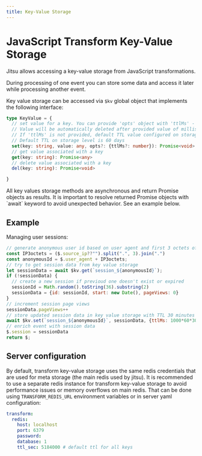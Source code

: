 ```yaml
---
title: Key-Value Storage
---
```


# JavaScript Transform Key-Value Storage

Jitsu allows accessing a key-value storage from JavaScript transformations.

During processing of one event you can store some data and access it later while processing another event.

Key value storage can be accessed via `$kv` global object that implements the following interface:
```typescript
type KeyValue = {
  // set value for a key. You can provide 'opts' object with 'ttlMs' - time-to-live value in milliseconds.
  // Value will be automatically deleted after provided value of milliseconds.
  // If 'ttlMs' is not provided, default TTL value configured on storage level will be used. 
  // Default TTL on storage level is 60 days
  set(key: string, value: any, opts?: {ttlMs?: number}): Promise<void>
  // get value associated with a key
  get(key: string): Promise<any>
  // delete value associated with a key
  del(key: string): Promise<void>

}
```

<Hint>
All key values storage methods are asynchronous and return Promise objects as results.
It is important to resolve returned Promise objects with `await` keyword to avoid unexpected behavior.
See an example below.
</Hint>

## Example
Managing user sessions:
```javascript
// generate anonymous user id based on user agent and first 3 octets of IP address
const IP3octets = ($.source_ip??"").split(".", 3).join(".")
const anonymousId = $.user_agent + IP3octets;
// try to get session data from key value storage
let sessionData = await $kv.get(`session_${anonymousId}`);
if (!sessionData) {
  // create a new session if previoud one doesn't exist or expired
  sessionId = Math.random().toString(36).substring(2)
  sessionData = {id: sessionId, start: new Date(), pageViews: 0}
}
// increment session page views
sessionData.pageViews++
// store updated session data in key value storage with TTL 30 minutes
await $kv.set(`session_${anonymousId}`, sessionData, {ttlMs: 1000*60*30})
// enrich event with session data
$.session = sessionData
return $;
```

## Server configuration

By default, transform key-value storage uses the same redis credentials that are used for meta storage (the main redis used by jitsu).
It is recommended to use a separate redis instance for transform key-value storage to avoid performance issues or memory overflows on main redis.
That can be done using `TRANSFORM_REDIS_URL` environment variables or in server yaml configuration:

```yaml
transform:
  redis:
    host: localhost
    port: 6379
    password: 
    database: 1
    ttl_sec: 5184000 # default ttl for all keys
```